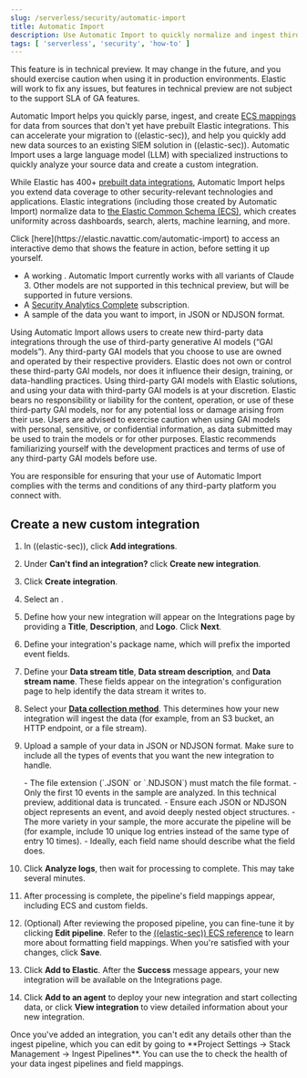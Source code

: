 ```yaml
---
slug: /serverless/security/automatic-import
title: Automatic Import
description: Use Automatic Import to quickly normalize and ingest third-party data.
tags: [ 'serverless', 'security', 'how-to' ]
---
```


<DocCallOut title="Technical preview" color="warning">
This feature is in technical preview. It may change in the future, and you should exercise caution when using it in production environments. Elastic will work to fix any issues, but features in technical preview are not subject to the support SLA of GA features.
</DocCallOut>

Automatic Import helps you quickly parse, ingest, and create [ECS mappings](https://www.elastic.co/elasticsearch/common-schema) for data from sources that don't yet have prebuilt Elastic integrations. This can accelerate your migration to ((elastic-sec)), and help you quickly add new data sources to an existing SIEM solution in ((elastic-sec)). Automatic Import uses a large language model (LLM) with specialized instructions to quickly analyze your source data and create a custom integration.

While Elastic has 400+ [prebuilt data integrations](((integrations-docs))), Automatic Import helps you extend data coverage to other security-relevant technologies and applications. Elastic integrations (including those created by Automatic Import) normalize data to [the Elastic Common Schema (ECS)](https://www.elastic.co/guide/en/ecs/current/ecs-reference.html), which creates uniformity across dashboards, search, alerts, machine learning, and more.


<DocCallOut title="Tip">
Click [here](https://elastic.navattic.com/automatic-import) to access an interactive demo that shows the feature in action, before setting it up yourself.
</DocCallOut>

<DocCallOut title="Requirements">

- A working <DocLink slug="/serverless/security/connect-to-bedrock" text="Amazon Bedrock connector"/>. Automatic Import currently works with all variants of Claude 3. Other models are not supported in this technical preview, but will be supported in future versions.
- A [Security Analytics Complete](https://www.elastic.co/pricing/serverless-security) subscription.
- A sample of the data you want to import, in JSON or NDJSON format.

</DocCallOut>

<DocCallOut color="warning" title="Important">
Using Automatic Import allows users to create new third-party data integrations through the use of third-party generative AI models (“GAI models”). Any third-party GAI models that you choose to use are owned and operated by their respective providers. Elastic does not own or control these third-party GAI models, nor does it influence their design, training, or data-handling practices. Using third-party GAI models with Elastic solutions, and using your data with third-party GAI models is at your discretion. Elastic bears no responsibility or liability for the content, operation, or use of these third-party GAI models, nor for any potential loss or damage arising from their use. Users are advised to exercise caution when using GAI models with personal, sensitive, or confidential information, as data submitted may be used to train the models or for other purposes. Elastic recommends familiarizing yourself with the development practices and terms of use of any third-party GAI models before use.

You are responsible for ensuring that your use of Automatic Import complies with the terms and conditions of any third-party platform you connect with.
</DocCallOut>


## Create a new custom integration

1. In ((elastic-sec)), click **Add integrations**.
2. Under **Can't find an integration?** click **Create new integration**.

    <DocImage url="images/auto-import-create-new-integration-button.png" alt="The Integrations page with the Create new integration button highlighted" />

3. Click **Create integration**.
4. Select an <DocLink slug="/serverless/security/connect-to-bedrock" text="Amazon Bedrock connector"/>.
5. Define how your new integration will appear on the Integrations page by providing a **Title**, **Description**, and **Logo**.  Click **Next**.
6. Define your integration's package name, which will prefix the imported event fields.
7. Define your **Data stream title**, **Data stream description**, and **Data stream name**. These fields appear on the integration's configuration page to help identify the data stream it writes to.
8. Select your [**Data collection method**](https://www.elastic.co/guide/en/beats/filebeat/current/configuration-filebeat-options.html). This determines how your new integration will ingest the data (for example, from an S3 bucket, an HTTP endpoint, or a file stream).
9. Upload a sample of your data in JSON or NDJSON format. Make sure to include all the types of events that you want the new integration to handle.

    <DocCallOut title="Best practices for sample data">
    - The file extension (`.JSON` or `.NDJSON`) must match the file format.
    - Only the first 10 events in the sample are analyzed. In this technical preview, additional data is truncated.
    - Ensure each JSON or NDJSON object represents an event, and avoid deeply nested object structures.
    - The more variety in your sample, the more accurate the pipeline will be (for example, include 10 unique log entries instead of the same type of entry 10 times).
    - Ideally, each field name should describe what the field does.
    </DocCallOut>

10. Click **Analyze logs**, then wait for processing to complete. This may take several minutes.
11. After processing is complete, the pipeline's field mappings appear, including ECS and custom fields.

    <DocImage url="images/auto-import-review-integration-page.png" alt="The Automatic Import Review page showing proposed field mappings" />

12. (Optional) After reviewing the proposed pipeline, you can fine-tune it by clicking **Edit pipeline**. Refer to the [((elastic-sec)) ECS reference](https://www.elastic.co/guide/en/security/current/siem-field-reference.html) to learn more about formatting field mappings. When you're satisfied with your changes, click **Save**.

    <DocImage url="images/auto-import-edit-pipeline.gif" alt="A gif showing the user clicking the edit pipeline button and viewing the ingest pipeline flyout" />

13. Click **Add to Elastic**. After the **Success** message appears, your new integration will be available on the Integrations page.

    <DocImage url="images/auto-import-success-message.png" alt="The Automatic Import success message" />

14. Click **Add to an agent** to deploy your new integration and start collecting data, or click **View integration** to view detailed information about your new integration.

<DocCallOut title="Note">
Once you've added an integration, you can't edit any details other than the ingest pipeline, which you can edit by going to **Project Settings → Stack Management → Ingest Pipelines**.
</DocCallOut>

<DocCallOut title="Tip">
You can use the <DocLink slug="/serverless/security/data-quality-dash" text="Data Quality dashboard"/> to check the health of your data ingest pipelines and field mappings.
</DocCallOut>






